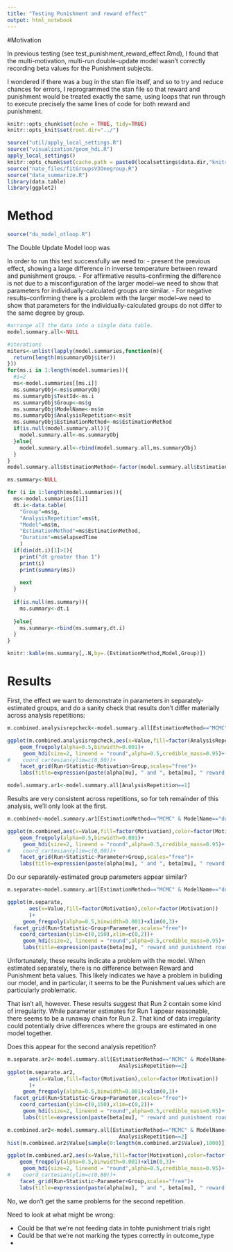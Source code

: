 ```yaml
---
title: "Testing Punishment and reward effect"
output: html_notebook
---
```


#Motivation

In previous testing (see test_punishment_reward_effect.Rmd), I found that the multi-motivation, multi-run double-update model wasn't correctly recording beta values for the Punishment subjects.

I wondered if there was a bug in the stan file itself, and so to try and reduce chances for errors, I reprogrammed the stan file so that reward and punishment would be treated exactly the same, using loops that run through to execute precisely the same lines of code for both reward and punishment.


```r
knitr::opts_chunk$set(echo = TRUE, tidy=TRUE)
knitr::opts_knit$set(root.dir="../")

```

```r
source("util/apply_local_settings.R")
source("visualization/geom_hdi.R")
apply_local_settings()
knitr::opts_chunk$set(cache.path = paste0(localsettings$data.dir,"knitrcache"))
source("nate_files/fitGroupsV3Onegroup.R")
source("data_summarize.R")
library(data.table)
library(ggplot2)
```


# Method


```r
source("du_model_otloop.R")
```

The Double Update Model loop was 

In order to run this test successfully we need to:
 - present the previous effect, showing a large difference in inverse temperature between reward and punishment groups. 
 - For affirmative results--confirming the difference is not due to a misconfiguration of the larger model--we need to show that parameters for individually-calculated groups are similar.
 - For negative results--confirming there is a problem with the larger model--we need to show that parameters for the individually-calculated groups do not differ to the same degree by group.

```r

#arrange all the data into a single data table.
model.summary.all<-NULL

#iterations
miters<-unlist(lapply(model.summaries,function(m){
  return(length(m$summaryObj$iter))
}))
for(ms.i in 1:length(model.summaries)){
  #i=2
  ms<-model.summaries[[ms.i]]
  ms.summaryObj<-ms$summaryObj
  ms.summaryObj$TestId<-ms.i
  ms.summaryObj$Group<-ms$g
  ms.summaryObj$ModelName<-ms$m
  ms.summaryObj$AnalysisRepetition<-ms$t
  ms.summaryObj$EstimationMethod<-ms$EstimationMethod
  if(is.null(model.summary.all)){
    model.summary.all<-ms.summaryObj
  }else{
    model.summary.all<-rbind(model.summary.all,ms.summaryObj)
  }
}
model.summary.all$EstimationMethod<-factor(model.summary.all$EstimationMethod)

```


```r

ms.summary<-NULL

for (i in 1:length(model.summaries)){
  ms<-model.summaries[[i]]
  dt.i<-data.table(
    "Group"=ms$g,
    "AnalysisRepetition"=ms$t,
    "Model"=ms$m,
    "EstimationMethod"=ms$EstimationMethod,
    "Duration"=ms$elapsedTime
    )
  if(dim(dt.i)[1]>1){
    print("dt greater than 1")
    print(i)
    print(summary(ms))
    
    next
  }
  
  if(is.null(ms.summary)){
    ms.summary<-dt.i
    
  }else{
    ms.summary<-rbind(ms.summary,dt.i)
  }
}

knitr::kable(ms.summary[,.N,by=.(EstimationMethod,Model,Group)])

```


# Results

First, the effect we want to demonstrate in parameters in separately-estimated groups, and do a sanity check that results don't differ materially across analysis repetitions:

```r
m.combined.analysisrepcheck<-model.summary.all[EstimationMethod=="MCMC" & ModelName=="double_update_rpo_repeated_runs_notrialpost" &Parameter=="beta"]

ggplot(m.combined.analysisrepcheck,aes(x=Value,fill=factor(AnalysisRepetition),color=factor(AnalysisRepetition)))+
    geom_freqpoly(alpha=0.5,binwidth=0.001)+
     geom_hdi(size=2, lineend = "round",alpha=0.5,credible_mass=0.95)+
#    coord_cartesian(ylim=c(0,80))+
    facet_grid(Run+Statistic~Motivation+Group,scales="free")+
    labs(title=expression(paste(alpha[mu], " and ", beta[mu], " reward and punishment rounds\nfor DU Repeated Runs model")))

model.summary.ar1<-model.summary.all[AnalysisRepetition==1]
```
Results are very consistent across repetitions, so for teh remainder of this analysis, we'll only look at the first.

```r

m.combined<-model.summary.ar1[EstimationMethod=="MCMC" & ModelName=="double_update_rpo_repeated_runs_notrialpost"]

ggplot(m.combined,aes(x=Value,fill=factor(Motivation),color=factor(Motivation)))+
    geom_freqpoly(alpha=0.5,binwidth=0.001)+
     geom_hdi(size=2, lineend = "round",alpha=0.5,credible_mass=0.95)+
#    coord_cartesian(ylim=c(0,80))+
    facet_grid(Run+Statistic~Parameter+Group,scales="free")+
    labs(title=expression(paste(alpha[mu], " and ", beta[mu], " reward and punishment rounds\nfor DU Repeated Runs model")))
```


Do our separately-estimated group parameters appear similar?

```r

m.separate<-model.summary.ar1[EstimationMethod=="MCMC" & ModelName=="double_update_notrialpost"]

ggplot(m.separate,
       aes(x=Value,fill=factor(Motivation),color=factor(Motivation))
       )+
     geom_freqpoly(alpha=0.5,binwidth=0.001)+xlim(0,3)+
  facet_grid(Run+Statistic~Group+Parameter,scales="free")+
    coord_cartesian(ylim=c(0,150),xlim=c(0,2))+
     geom_hdi(size=2, lineend = "round",alpha=0.5,credible_mass=0.95)+
     labs(title=expression(paste(beta[mu], " reward and punishment rounds\nfor DU Repeated Runs model")))

```


Unfortunately, these results indicate a problem with the model. When estimated separately, there is no difference between Reward and Punishment beta values. This likely indicates we have a problem in buliding our model, and in particular, it seems to be the Punishment values which are particularly problematic.

That isn't all, however. These results suggest that Run 2 contain some kind of irregularity. While parameter estimates for Run 1 appear reasonable, there seems to be a runaway chain for Run 2. That kind of data irregularity could potentially drive differences where the groups are estimated in one model together.

Does this appear for the second analysis repetition?

```r
m.separate.ar2<-model.summary.all[EstimationMethod=="MCMC" & ModelName=="double_update_notrialpost" & 
                                    AnalysisRepetition==2]
ggplot(m.separate.ar2,
       aes(x=Value,fill=factor(Motivation),color=factor(Motivation))
       )+
     geom_freqpoly(alpha=0.5,binwidth=0.001)+xlim(0,3)+
  facet_grid(Run+Statistic~Group+Parameter,scales="free")+
    coord_cartesian(ylim=c(0,150),xlim=c(0,2))+
     geom_hdi(size=2, lineend = "round",alpha=0.5,credible_mass=0.95)+
     labs(title=expression(paste(beta[mu], " reward and punishment rounds\nfor DU Repeated Runs model")))

m.combined.ar2<-model.summary.all[EstimationMethod=="MCMC" & ModelName=="double_update_rpo_repeated_runs_notrialpost" & 
                                    AnalysisRepetition==2]
hist(m.combined.ar2$Value[sample(0:length(m.combined.ar2$Value),1000)])

ggplot(m.combined.ar2,aes(x=Value,fill=factor(Motivation),color=factor(Motivation)))+
    geom_freqpoly(alpha=0.5,binwidth=0.001)+xlim(0,3)+
     geom_hdi(size=2, lineend = "round",alpha=0.5,credible_mass=0.95)+
#    coord_cartesian(ylim=c(0,80))+
    facet_grid(Run+Statistic~Parameter+Group,scales="free")+
    labs(title=expression(paste(alpha[mu], " and ", beta[mu], " reward and punishment rounds\nfor DU Repeated Runs model")))
```


No, we don't get the same problems for the second repetition.

Need to look at what might be wrong:

 - Could be that we're not feeding data in tohte punishment trials right
 - Could be that we're not marking the types correctly in outcome_type
 - 


